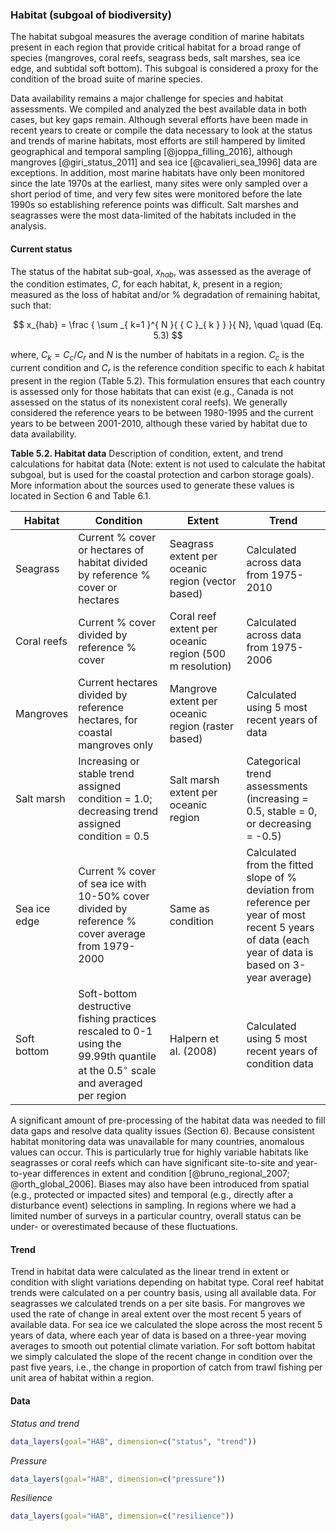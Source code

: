 ### Habitat (subgoal of biodiversity)

The habitat subgoal measures the average condition of marine habitats present in each region that provide critical habitat for a broad range of species (mangroves, coral reefs, seagrass beds, salt marshes, sea ice edge, and subtidal soft bottom).  This subgoal is considered a proxy for the condition of the broad suite of marine species.

Data availability remains a major challenge for species and habitat assessments. We compiled and analyzed the best available data in both cases, but key gaps remain. Although several efforts have been made in recent years to create or compile the data necessary to look at the status and trends of marine habitats, most efforts are still hampered by limited geographical and temporal sampling [@joppa_filling_2016], although mangroves [@giri_status_2011] and sea ice [@cavalieri_sea_1996] data are exceptions. In addition, most marine habitats have only been monitored since the late 1970s at the earliest, many sites were only sampled over a short period of time, and very few sites were monitored before the late 1990s so establishing reference points was difficult. Salt marshes and seagrasses were the most data-limited of the habitats included in the analysis. 


#### Current status
The status of the habitat sub-goal, $x_{hab}$, was assessed as the average of the condition estimates, $C$, for each habitat, $k$, present in a region; measured as the loss of habitat and/or % degradation of remaining habitat, such that:

$$
x_{hab} = \frac { \sum _{ k=1 }^{ N }{ { C }_{ k } }  }{ N}, \quad \quad (Eq. 5.3)
$$

where, $C_{k} = C_{c}/C_{r}$ and $N$ is the number of habitats in a region. $C_{c}$ is the current condition and $C_{r}$ is the reference condition specific to each $k$ habitat present in the region (Table 5.2). This formulation ensures that each country is assessed only for those habitats that can exist (e.g., Canada is not assessed on the status of its nonexistent coral reefs).  We generally considered the reference years to be between 1980-1995 and the current years to be between 2001-2010, although these varied by habitat due to data availability.

**Table 5.2. Habitat data**
Description of condition, extent, and trend calculations for habitat data (Note: extent is not used to calculate the habitat subgoal, but is used for the coastal protection and carbon storage goals). More information about the sources used to generate these values is located in Section 6 and Table 6.1. 

Habitat | Condition | Extent | Trend
-------- | --------------------- | ----------------- | ------------------
Seagrass | Current % cover or hectares of habitat divided by reference % cover or hectares | Seagrass extent per oceanic region (vector based) | Calculated across data from 1975-2010
Coral reefs | Current % cover divided by reference % cover | Coral reef extent per oceanic region (500 m resolution) | Calculated across data from 1975-2006
Mangroves | Current hectares divided by reference hectares, for coastal mangroves only | Mangrove extent per oceanic region (raster based) | Calculated using 5 most recent years of data
Salt marsh | Increasing or stable trend assigned condition = 1.0; decreasing trend assigned condition = 0.5 | Salt marsh extent per oceanic region | Categorical trend assessments (increasing = 0.5, stable = 0, or decreasing = -0.5) 
Sea ice edge | Current % cover of sea ice with 10-50% cover divided by reference % cover average from 1979-2000 | Same as condition | Calculated from the fitted slope of % deviation from reference per year of most recent 5 years of data (each year of data is based on 3-year average)
Soft bottom | Soft-bottom destructive fishing practices rescaled to 0-1 using the 99.99th quantile at the 0.5$^{\circ}$ scale and averaged per region  | Halpern et al. (2008) | Calculated using 5 most recent years of condition data


A significant amount of pre-processing of the habitat data was needed to fill data gaps and resolve data quality issues (Section 6). Because consistent habitat monitoring data was unavailable for many countries, anomalous values can occur. This is particularly true for highly variable habitats like seagrasses or coral reefs which can have significant site-to-site and year-to-year differences in extent and condition [@bruno_regional_2007; @orth_global_2006]. Biases may also have been introduced from spatial (e.g., protected or impacted sites) and temporal (e.g., directly after a disturbance event) selections in sampling. In regions where we had a limited number of surveys in a particular country, overall status can be under- or overestimated because of these fluctuations.

#### Trend
Trend in habitat data were calculated as the linear trend in extent or condition with slight variations depending on habitat type. Coral reef habitat trends were calculated on a per country basis, using all available data. For seagrasses we calculated trends on a per site basis. For mangroves we used the rate of change in areal extent over the most recent 5 years of available data. For sea ice we calculated the slope across the most recent 5 years of data, where each year of data is based on a three-year moving averages to smooth out potential climate variation. For soft bottom habitat we simply calculated the slope of the recent change in condition over the past five years, i.e., the change in proportion of catch from trawl fishing per unit area of habitat within a region.

#### Data
_Status and trend_

```r
data_layers(goal="HAB", dimension=c("status", "trend"))
```

_Pressure_

```r
data_layers(goal="HAB", dimension=c("pressure"))
```

_Resilience_

```r
data_layers(goal="HAB", dimension=c("resilience"))

```